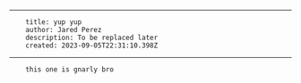 ---
        title: yup yup
        author: Jared Perez
        description: To be replaced later
        created: 2023-09-05T22:31:10.398Z
----

        this one is gnarly bro
        